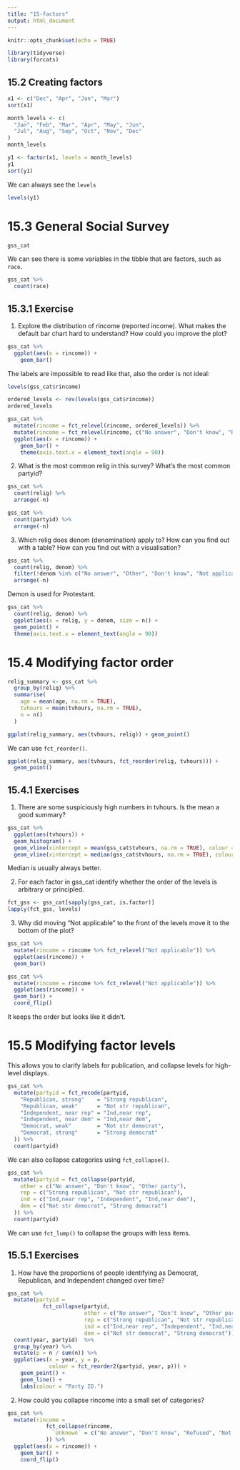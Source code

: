 ```yaml
---
title: "15-factors"
output: html_document
---
```


```r
knitr::opts_chunk$set(echo = TRUE)
```

```r
library(tidyverse)
library(forcats)
```

## 15.2 Creating factors

```r
x1 <- c("Dec", "Apr", "Jan", "Mar")
sort(x1)
```

```r
month_levels <- c(
  "Jan", "Feb", "Mar", "Apr", "May", "Jun", 
  "Jul", "Aug", "Sep", "Oct", "Nov", "Dec"
)
month_levels
```

```r
y1 <- factor(x1, levels = month_levels)
y1
sort(y1)
```

We can always see the `levels`

```r
levels(y1)
```


# 15.3 General Social Survey

```r
gss_cat
```

We can see there is some variables in the tibble that are factors, such as `race`.

```r
gss_cat %>%
  count(race)
```

## 15.3.1 Exercise

1. Explore the distribution of rincome (reported income). What makes the default bar chart hard to understand? How could you improve the plot?

```r
gss_cat %>%
  ggplot(aes(x = rincome)) + 
    geom_bar()
```

The labels are impossible to read like that, also the order is not ideal:

```r
levels(gss_cat$rincome)
```

```r
ordered_levels <- rev(levels(gss_cat$rincome))
ordered_levels
```


```r
gss_cat %>%
  mutate(rincome = fct_relevel(rincome, ordered_levels)) %>%
  mutate(rincome = fct_relevel(rincome, c("No answer", "Don't know", "Refused", "Not applicable"))) %>% 
  ggplot(aes(x = rincome)) +
    geom_bar() +
    theme(axis.text.x = element_text(angle = 90))
```

2. What is the most common relig in this survey? What’s the most common partyid?

```r
gss_cat %>%
  count(relig) %>%
  arrange(-n)
```

```r
gss_cat %>%
  count(partyid) %>%
  arrange(-n)
```

3. Which relig does denom (denomination) apply to? How can you find out with a table? How can you find out with a visualisation?

```r
gss_cat %>%
  count(relig, denom) %>% 
  filter(!denom %in% c("No answer", "Other", "Don't know", "Not applicable", "No denomination")) %>% 
  arrange(-n)
```

Demon is used for Protestant.

```r
gss_cat %>%
  count(relig, denom) %>%
  ggplot(aes(x = relig, y = denom, size = n)) +
  geom_point() +
  theme(axis.text.x = element_text(angle = 90))
```

# 15.4 Modifying factor order

```r
relig_summary <- gss_cat %>%
  group_by(relig) %>%
  summarise(
    age = mean(age, na.rm = TRUE),
    tvhours = mean(tvhours, na.rm = TRUE),
    n = n()
  )

ggplot(relig_summary, aes(tvhours, relig)) + geom_point()
```

We can use `fct_reorder()`.

```r
ggplot(relig_summary, aes(tvhours, fct_reorder(relig, tvhours))) +
  geom_point()
```

## 15.4.1 Exercises

1. There are some suspiciously high numbers in tvhours. Is the mean a good summary?

```r
gss_cat %>%
  ggplot(aes(tvhours)) +
  geom_histogram() +
  geom_vline(xintercept = mean(gss_cat$tvhours, na.rm = TRUE), colour = "red") +
  geom_vline(xintercept = median(gss_cat$tvhours, na.rm = TRUE), colour = "blue")
```

Median is usually always better.

2. For each factor in gss_cat identify whether the order of the levels is arbitrary or principled.

```r
fct_gss <- gss_cat[sapply(gss_cat, is.factor)]
lapply(fct_gss, levels)
```

3. Why did moving “Not applicable” to the front of the levels move it to the bottom of the plot?

```r
gss_cat %>%
  mutate(rincome = rincome %>% fct_relevel("Not applicable")) %>%
  ggplot(aes(rincome)) +
  geom_bar()

gss_cat %>%
  mutate(rincome = rincome %>% fct_relevel("Not applicable")) %>%
  ggplot(aes(rincome)) +
  geom_bar() +
  coord_flip()
```

It keeps the order but looks like it didn't.

# 15.5 Modifying factor levels

This allows you to clarify labels for publication, and collapse levels for high-level displays.

```r
gss_cat %>%
  mutate(partyid = fct_recode(partyid,
    "Republican, strong"    = "Strong republican",
    "Republican, weak"      = "Not str republican",
    "Independent, near rep" = "Ind,near rep",
    "Independent, near dem" = "Ind,near dem",
    "Democrat, weak"        = "Not str democrat",
    "Democrat, strong"      = "Strong democrat"
  )) %>%
  count(partyid)
```

We can also collapse categories using `fct_collapse()`.

```r
gss_cat %>%
  mutate(partyid = fct_collapse(partyid,
    other = c("No answer", "Don't know", "Other party"),
    rep = c("Strong republican", "Not str republican"),
    ind = c("Ind,near rep", "Independent", "Ind,near dem"),
    dem = c("Not str democrat", "Strong democrat")
  )) %>%
  count(partyid)
```

We can use `fct_lump()` to collapse the groups with less items.


## 15.5.1 Exercises

1. How have the proportions of people identifying as Democrat, Republican, and Independent changed over time?

```r
gss_cat %>%
  mutate(partyid =
           fct_collapse(partyid,
                        other = c("No answer", "Don't know", "Other party"),
                        rep = c("Strong republican", "Not str republican"),
                        ind = c("Ind,near rep", "Independent", "Ind,near dem"),
                        dem = c("Not str democrat", "Strong democrat"))) %>%
  count(year, partyid)  %>%
  group_by(year) %>%
  mutate(p = n / sum(n)) %>%
  ggplot(aes(x = year, y = p,
             colour = fct_reorder2(partyid, year, p))) +
    geom_point() +
    geom_line() +
    labs(colour = "Party ID.")
```


2. How could you collapse rincome into a small set of categories?

```r
gss_cat %>%
  mutate(rincome =
            fct_collapse(rincome,
              `Unknown` = c("No answer", "Don't know", "Refused", "Not applicable")
            )) %>%
  ggplot(aes(x = rincome)) +
    geom_bar() +
    coord_flip()
```
















